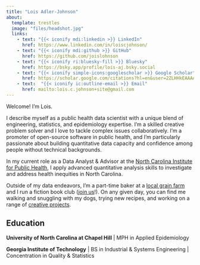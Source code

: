 ```yaml
---
title: "Lois Adler-Johnson"
about:
  template: trestles
  image: "files/headshot.jpg"
  links:
    - text: "{{< iconify mdi:linkedin >}} LinkedIn"
      href: https://www.linkedin.com/in/loiscjohnson/
    - text: "{{< iconify mdi:github >}} GitHub"
      href: https://github.com/joislohnson
    - text: "{{< iconify ri:bluesky-fill >}} Bluesky"
      href: https://bsky.app/profile/lois-aj.bsky.social
    - text: "{{< iconify simple-icons:googlescholar >}} Google Scholar"
      href: https://scholar.google.com/citations?hl=en&user=2ZLHHkEAAAAJ
    - text:  "{{< iconify ic:outline-email >}} Email"
      href: mailto:lois.c.johnson+site@gmail.com
---
```


Welcome! I'm Lois.

I describe myself as a public health data scientist with a unique blend of engineering, statistics, and epidemiology expertise. I'm a skilled creative problem solver and I love to tackle complex issues collaboratively. I'm a promoter of open-source software in public health, and I'm particularly passionate about building quantitative data capacity and confidence among people without technical backgrounds.

In my current role as a Data Analyst & Advisor at the [North Carolina Institute for Public Health](https://sph.unc.edu/nciph/nciph-home/), I apply advanced quantitative analysis skills to investigate and address health inequities in North Carolina.

Outside of my data endeavors, I'm a part-time baker at a [local grain farm](https://redtailgrains.com/) and I run a fiction book club ([join us](https://bookclubs.com/clubs/6021809/join/55cabb/)!). On any given day, you can find me walking and snuggling with my dogs, trying new recipes, and working on a range of [creative projects](makes.qmd).

## Education

**University of North Carolina at Chapel Hill** \| MPH in Applied Epidemiology

**Georgia Institute of Technology** \| BS in Industrial & Systems Engineering \| Concentration in Quality & Statistics
